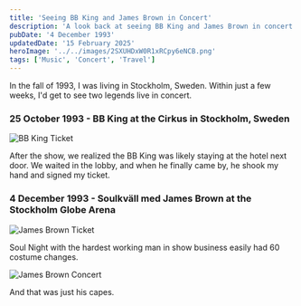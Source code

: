 ```yaml
---
title: 'Seeing BB King and James Brown in Concert'
description: 'A look back at seeing BB King and James Brown in concert in Stockholm, Sweden in 1993'
pubDate: '4 December 1993'
updatedDate: '15 February 2025'
heroImage: '../../images/2SXUHDxW0R1xRCpy6eNCB.png'
tags: ['Music', 'Concert', 'Travel']
---
```



In the fall of 1993, I was living in Stockholm, Sweden. Within just a few weeks, I'd get to see two legends live in concert.

### 25 October 1993 - BB King at the Cirkus in Stockholm, Sweden

<Image src={image1} alt="BB King Ticket" class="shadow-lg" />

After the show, we realized the BB King was likely staying at the hotel next door.
We waited in the lobby, and when he finally came by, he shook my hand and signed my ticket.

### 4 December 1993 - Soulkväll med James Brown at the Stockholm Globe Arena

<Image src={image2} alt="James Brown Ticket" class="shadow-lg" />

Soul Night with the hardest working man in show business easily had 60 costume changes.

<Image src={image3} alt="James Brown Concert" class="shadow-lg" />

And that was just his capes.
